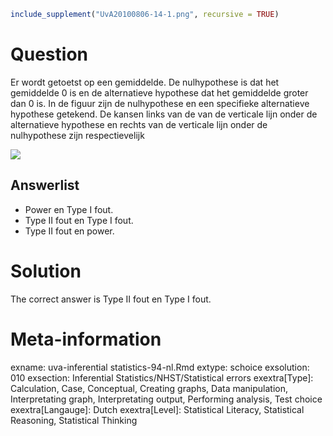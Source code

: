 ```{r, echo = FALSE, results = "hide"}
include_supplement("UvA20100806-14-1.png", recursive = TRUE)
```
Question
========

Er wordt getoetst op een gemiddelde. De nulhypothese is dat het gemiddelde 0 is en de alternatieve hypothese dat het gemiddelde groter dan 0 is. In de figuur zijn de nulhypothese en een specifieke alternatieve hypothese getekend. De kansen links van de van de verticale lijn onder de alternatieve hypothese en rechts van de verticale lijn onder de nulhypothese zijn respectievelijk 


 ![](UvA20100806-14-1.png) 

Answerlist
----------
* Power en Type I fout.
* Type II fout en Type I fout.
* Type II fout en power.

Solution
========

The correct answer is  Type II fout en Type I fout. 

Meta-information
================
exname: uva-inferential statistics-94-nl.Rmd 
extype: schoice 
exsolution: 010 
exsection: Inferential Statistics/NHST/Statistical errors
exextra[Type]: Calculation, Case, Conceptual, Creating graphs, Data manipulation, Interpretating graph, Interpretating output, Performing analysis, Test choice 
exextra[Langauge]: Dutch 
exextra[Level]: Statistical Literacy, Statistical Reasoning, Statistical Thinking 
